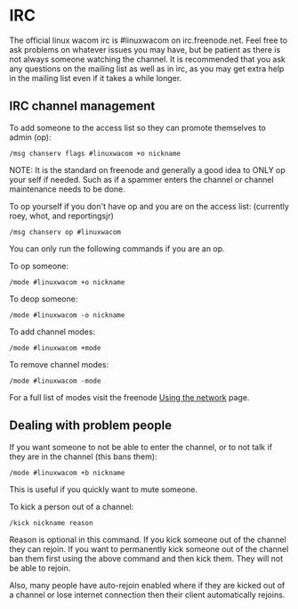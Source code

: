 = IRC =

The official linux wacom irc is #linuxwacom on irc.freenode.net.  Feel free to ask problems on whatever issues you may have, but be patient as there is not always someone watching the channel.  It is recommended that you ask any questions on the mailing list as well as in irc, as you may get extra help in the mailing list even if it takes a while longer.


== IRC channel management ==

To add someone to the access list so they can promote themselves to admin (op):
 /msg chanserv flags #linuxwacom +o nickname

NOTE:  It is the standard on freenode and generally a good idea to ONLY op your self if needed.  Such as if a spammer enters the channel or channel maintenance needs to be done.


To op yourself if you don't have op and you are on the access list:  (currently roey, whot, and reportingsjr)
 /msg chanserv op #linuxwacom


You can only run the following commands if you are an op.

To op someone:
 /mode #linuxwacom +o nickname
To deop someone:
 /mode #linuxwacom -o nickname


To add channel modes:
 /mode #linuxwacom +mode

To remove channel modes:
 /mode #linuxwacom -mode

For a full list of modes visit the freenode [http://freenode.net/using_the_network.shtml Using the network] page.

== Dealing with problem people ==
If you want someone to not be able to enter the channel, or to not talk if they are in the channel (this bans them):
 /mode #linuxwacom +b nickname
This is useful if you quickly want to mute someone.


To kick a person out of a channel:
 /kick nickname reason

Reason is optional in this command.
If you kick someone out of the channel they can rejoin.  If you want to permanently kick someone out of the channel ban them first using the above command and then kick them.  They will not be able to rejoin.

Also, many people have auto-rejoin enabled where if they are kicked out of a channel or lose internet connection then their client automatically rejoins.